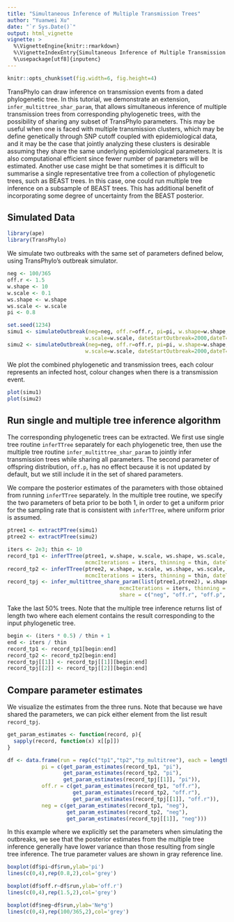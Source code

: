 ```yaml
---
title: "Simultaneous Inference of Multiple Transmission Trees"
author: "Yuanwei Xu"
date: "`r Sys.Date()`"
output: html_vignette
vignette: >
  %\VignetteEngine{knitr::rmarkdown}
  %\VignetteIndexEntry{Simultaneous Inference of Multiple Transmission Trees}
  %\usepackage[utf8]{inputenc}
---
```


```r
knitr::opts_chunk$set(fig.width=6, fig.height=4) 
```

TransPhylo can draw inference on transmission events from a dated phylogenetic tree. In this tutorial, we demonstrate an extension, `infer_multittree_shar_param`, that allows simultaneous inference of multiple transmission trees from corresponding phylogenetic trees, with the possibility of sharing any subset of TransPhylo parameters. This may be useful when one is faced with multiple transmission clusters, which may be define genetically through SNP cutoff coupled with epidemiological data, and it may be the case that jointly analyzing these clusters is desirable assuming they share the same underlying epidemiological parameters. It is also computational efficient since fewer number of parameters will be estimated. Another use case might be that sometimes it is difficult to summarise a single representative tree from a collection of phylogenetic trees, such as BEAST trees. In this case, one could run multiple tree inference on a subsample of BEAST trees. This has additional benefit of incorporating some degree of uncertainty from the BEAST posterior.


## Simulated Data

```r
library(ape)
library(TransPhylo)
```

We simulate two outbreaks with the same set of parameters defined below, using TransPhylo's outbreak simulator. 

```r
neg <- 100/365
off.r <- 1.5
w.shape <- 10
w.scale <- 0.1
ws.shape <- w.shape
ws.scale <- w.scale
pi <- 0.8

set.seed(1234)
simu1 <- simulateOutbreak(neg=neg, off.r=off.r, pi=pi, w.shape=w.shape,
                         w.scale=w.scale, dateStartOutbreak=2000,dateT=2005)
simu2 <- simulateOutbreak(neg=neg, off.r=off.r, pi=pi, w.shape=w.shape,
                         w.scale=w.scale, dateStartOutbreak=2000,dateT=2005)
```

We plot the combined phylogenetic and transmission trees, each colour represents an infected host, colour changes when there is a transmission event.
```r
plot(simu1)
plot(simu2)
```

## Run single and multiple tree inference algorithm

The corresponding phylogenetic trees can be extracted. We first use single tree routine `inferTTree` separately for each phylogenetic tree, then use the multiple tree routine `infer_multittree_shar_param` to jointly infer transmission trees while sharing all parameters. The second parameter of offspring distribution, `off.p`, has no effect because it is not updated by default, but we still include it in the set of shared parameters.   

We compare the posterior estimates of the parameters with those obtained from running `inferTTree` separately. In the multiple tree routine, we specify the two parameters of beta prior to be both 1, in order to get a uniform prior for the sampling rate that is consistent with `inferTTree`, where uniform prior is assumed.

```r
ptree1 <- extractPTree(simu1)
ptree2 <- extractPTree(simu2)

iters <- 2e3; thin <- 10
record_tp1 <- inferTTree(ptree1, w.shape, w.scale, ws.shape, ws.scale,
                         mcmcIterations = iters, thinning = thin, dateT = 2005)
record_tp2 <- inferTTree(ptree2, w.shape, w.scale, ws.shape, ws.scale,
                         mcmcIterations = iters, thinning = thin, dateT = 2005)
record_tpj <- infer_multittree_share_param(list(ptree1,ptree2), w.shape, w.scale, ws.shape, ws.scale, 
                                    mcmcIterations = iters, thinning = thin, dateT = 2005,
                                    share = c("neg", "off.r", "off.p", "pi"))
```

Take the last 50% trees. Note that the multiple tree inference returns list of length two where each element contains the result corresponding to the input phylogenetic tree.
```r
begin <- (iters * 0.5) / thin + 1
end <- iters / thin
record_tp1 <- record_tp1[begin:end]
record_tp2 <- record_tp2[begin:end]
record_tpj[[1]] <- record_tpj[[1]][begin:end]
record_tpj[[2]] <- record_tpj[[2]][begin:end]
```

## Compare parameter estimates

We visualize the estimates from the three runs. Note that because we have shared the parameters, we can pick either element from the list result `record_tpj`. 
```r
get_param_estimates <- function(record, p){
  sapply(record, function(x) x[[p]])
}

df <- data.frame(run = rep(c("tp1","tp2","tp_multitree"), each = length(record_tp1)),
           pi = c(get_param_estimates(record_tp1, "pi"),
                  get_param_estimates(record_tp2, "pi"),
                  get_param_estimates(record_tpj[[1]], "pi")),
           off.r = c(get_param_estimates(record_tp1, "off.r"),
                     get_param_estimates(record_tp2, "off.r"),
                     get_param_estimates(record_tpj[[1]], "off.r")),
           neg = c(get_param_estimates(record_tp1, "neg"),
                   get_param_estimates(record_tp2, "neg"),
                   get_param_estimates(record_tpj[[1]], "neg")))
```


In this example where we explicitly set the parameters when simulating the outbreaks, we see that the posterior estimates from the multiple tree inference generally have lower variance than those resulting from single tree inference. The true parameter values are shown in gray reference line.
```r
boxplot(df$pi~df$run,ylab='pi')
lines(c(0,4),rep(0.8,2),col='grey')
```

```r
boxplot(df$off.r~df$run,ylab='off.r')
lines(c(0,4),rep(1.5,2),col='grey')

```

```r
boxplot(df$neg~df$run,ylab='Ne*g')
lines(c(0,4),rep(100/365,2),col='grey')
```

